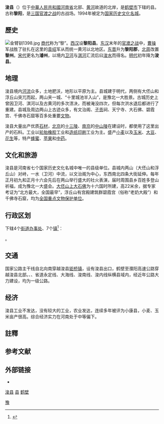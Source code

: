 {{Infobox China County
|Belong = [[河南省|河南省]][[鹤壁市|鹤壁市]]
}}

'''浚县'''（{{標音|繁=濬|简=浚|拼音=xùn|注音=ㄒㄩㄣˋ|粤拼=seon<sup>3</sup>|中古=synh}}）{{noteTag|《[[第一批異體字整理表|第一批異體字整理表]]》將濬合併至浚。}}位于[[中華人民共和國|中華人民共和國]][[河南省|河南省]]北部、[[黄河|黄河]]故道的北岸，是[[鹤壁市|鹤壁市]]下辖的县。古称'''黎阳'''，是[[三国|三国]][[官渡之战|官渡之战]]的古战场。1994年被定为[[国家历史文化名城|国家历史文化名城]]。

==歷史==
[[File:金臂钏1398.jpg|left]]
[[商代|商代]]称为“黎”。[[西汉|西汉]]设'''黎阳县'''。[[东汉|东汉]]末年的[[官渡之战|官渡之战]]中，[[曹操|曹操]]军战胜了驻扎在这里的[[袁绍|袁绍]]军从而统一黄河以北地区。[[东晋|东晋]]升为'''黎阳郡'''，[[北周|北周]]改置'''黎州'''。[[宋代|宋代]]更名为'''濬州'''，以境内[[卫河|卫河]]与[[淇河_(卫河支流)|淇河]]汇流后曰[[浚水|浚水]]而得名。[[明代|明代]]初年降为'''浚县'''。

==地理==
浚县境内[[河流|河流]]众多，土地肥沃，地形以平原为主。县城建于明代，两侧有大伾山和浮丘山突兀而起，两山夹一城、“十里城池半入山”，是豫北一大胜景。古城历史上曾因卫河、淇河以及古黄河的多次溃决，而被淹没四次，但每次洪水退后都进行了重建。县城及周边两山上古迹众多，有文治阁、[[子贡|子贡]]祠、天宁寺、大石佛、碧霞宫、千佛寺石窟等百多处重要[[文物|文物]]。

浚县大量出产优质[[石材|石材]]，[[北京|北京]]的[[十三陵|十三陵]]、[[南京|南京]]的[[中山陵|中山陵]]在建设时，都使用了这里出产的石料。工业以[[轮胎|轮胎]][[橡胶|橡胶]]工业和[[造纸|造纸]][[印刷|印刷]]工业为主。盛产[[小麦|小麦]]以及[[玉米|玉米]]、[[大豆|大豆]]、[[花生|花生]]等，特产[[蜂蜜|蜂蜜]]、[[苹果|苹果]]和[[中药|中药]]。

==文化和旅游==

浚县是河南省七个国家历史文化名城中唯一的县级单位。县城内两山（大伾山和浮丘山）对峙，一水（卫河）中流，以文治阁为中心，东西南北四条大街延伸。每年正月初九和正月十六会先后在两山举行盛大的社火表演，届时周围县乡百姓多登山祈福，成为豫北一大盛会。[[大伾山摩崖大佛及石刻|大伾山上大石佛]]为十六国时所建，高22米余，据专家考证为“北方最大，全国最早”，浮丘山有宫殿建筑群碧霞宫（俗称“老奶大殿”）和千佛寺石窟，均为[[全国重点文物保护单位|全国重点文物保护单位]]。

== 行政区划 ==
{{PAGENAMEBASE}}下辖4个[[街道办事处|街道办事处]]、7个[[行政建制镇|镇]]<ref>{{PRC admin/ref sgc|41/06/21}}</ref>：

{{PRC admin/children|41/06/21}}。

==交通==
国家公路主干线{{中国高速公路名|G4}}自北向南穿越浚县[[钜桥镇|钜桥镇]]，设有浚县出口，鹤壁至濮阳高速公路穿越浚县北部。{{中国国道名|230}}、{{中国国道名|342}}、省道永定线、大海线、浚南线、浚内线纵横县域内，经近年公路大力建设，均为一级公路。

==经济==
浚县工业不发达，没有较大的工业，农业发达，连续多年被评为小康县，小麦、玉米亩产很高。综合经济实力在河南处于中等偏下。

==註釋==
{{noteFoot}}

== 参考文献 ==
{{reflist}}

== 外部链接 ==
* {{Official website|http://www.xunxian.gov.cn/|name=浚县人民政府门户网站}}

{{浚县行政区划}}
{{鹤壁市行政区划}}
{{河南行政区划}}
{{中国国家历史文化名城}}

[[category:浚县|]]
[[category:鹤壁区县|县]]
[[category:河南省县份|鹤壁]]
[[Category:国家历史文化名城|豫]]